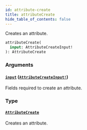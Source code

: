 ```yaml
---
id: attribute-create
title: attributeCreate
hide_table_of_contents: false
---
```


Creates an attribute.

```graphql
attributeCreate(
  input: AttributeCreateInput!
): AttributeCreate
```

### Arguments

#### [`input`](#) ([`AttributeCreateInput!`](../../../developer/api-reference/inputs/attribute-create-input))

Fields required to create an attribute.

### Type

#### [`AttributeCreate`](../../../developer/api-reference/objects/attribute-create)

Creates an attribute.
